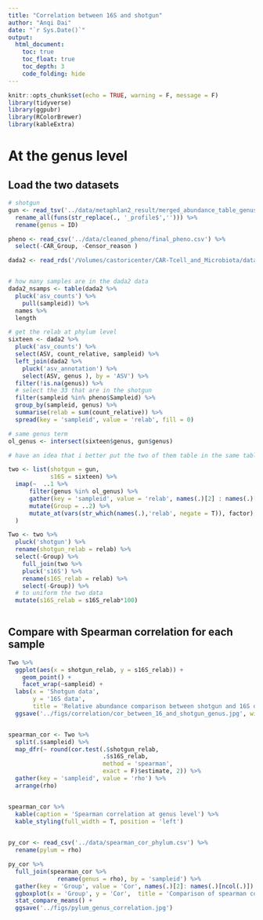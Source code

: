 ```yaml
---
title: "Correlation between 16S and shotgun"
author: "Anqi Dai"
date: "`r Sys.Date()`"
output:
  html_document:
    toc: true
    toc_float: true
    toc_depth: 3
    code_folding: hide
---
```


```r
knitr::opts_chunk$set(echo = TRUE, warning = F, message = F)
library(tidyverse)
library(ggpubr)
library(RColorBrewer)
library(kableExtra)
```

# At the genus level

## Load the two datasets

```r
# shotgun
gun <- read_tsv('../data/metaphlan2_result/merged_abundance_table_genus.txt') %>% 
  rename_all(funs(str_replace(., '_profile$',''))) %>% 
  rename(genus = ID)

pheno <- read_csv('../data/cleaned_pheno/final_pheno.csv') %>% 
  select(-CAR_Group, -Censor_reason )
```


```r
dada2 <- read_rds('/Volumes/castoricenter/CAR-Tcell_and_Microbiota/data/asv_set.RDS')


# how many samples are in the dada2 data
dada2_nsamps <- table(dada2 %>% 
  pluck('asv_counts') %>% 
    pull(sampleid)) %>% 
  names %>% 
  length

# get the relab at phylum level
sixteen <- dada2 %>% 
  pluck('asv_counts') %>% 
  select(ASV, count_relative, sampleid) %>% 
  left_join(dada2 %>% 
    pluck('asv_annotation') %>% 
    select(ASV, genus ), by = 'ASV') %>% 
  filter(!is.na(genus)) %>% 
  # select the 33 that are in the shotgun
  filter(sampleid %in% pheno$Sampleid) %>% 
  group_by(sampleid, genus) %>% 
  summarise(relab = sum(count_relative)) %>% 
  spread(key = 'sampleid', value = 'relab', fill = 0) 


```


```r
# same genus term
ol_genus <- intersect(sixteen$genus, gun$genus)

# have an idea that i better put the two of them table in the same table with overlapped phylum terms

two <- list(shotgun = gun,
            s16S = sixteen) %>% 
  imap(~  ..1 %>% 
      filter(genus %in% ol_genus) %>% 
      gather(key = 'sampleid', value = 'relab', names(.)[2] : names(.)[ncol(.)]) %>% 
      mutate(Group = ..2) %>% 
      mutate_at(vars(str_which(names(.),'relab', negate = T)), factor)
  ) 

Two <- two %>% 
  pluck('shotgun') %>% 
  rename(shotgun_relab = relab) %>% 
  select(-Group) %>% 
    full_join(two %>% 
    pluck('s16S') %>% 
    rename(s16S_relab = relab) %>% 
    select(-Group)) %>%  
  # to uniform the two data
  mutate(s16S_relab = s16S_relab*100)
  
```

## Compare with Spearman correlation for each sample

```r
Two %>% 
  ggplot(aes(x = shotgun_relab, y = s16S_relab)) +
    geom_point() +
    facet_wrap(~sampleid) +
  labs(x = 'Shotgun data',
       y = '16S data',
       title = 'Relative abundance comparison between shotgun and 16S data\nat genus level') +
  ggsave('../figs/correlation/cor_between_16_and_shotgun_genus.jpg', width = 10, height = 10, dpi = 300)


spearman_cor <- Two %>% 
  split(.$sampleid) %>% 
  map_dfr(~ round(cor.test(.$shotgun_relab, 
                           .$s16S_relab, 
                           method = 'spearman', 
                           exact = F)$estimate, 2)) %>% 
  gather(key = 'sampleid', value = 'rho') %>% 
  arrange(rho)


spearman_cor %>% 
  kable(caption = 'Spearman correlation at genus level') %>% 
  kable_styling(full_width = T, position = 'left')
  
```
 

```r
py_cor <- read_csv('../data/spearman_cor_phylum.csv') %>% 
  rename(pylum = rho)

py_cor %>% 
  full_join(spearman_cor %>% 
              rename(genus = rho), by = 'sampleid') %>% 
  gather(key = 'Group', value = 'Cor', names(.)[2]: names(.)[ncol(.)]) %>% 
  ggboxplot(x = 'Group', y = 'Cor',  title = 'Comparison of spearman correlation') +
  stat_compare_means() +
  ggsave('../figs/pylum_genus_correlation.jpg')
```


